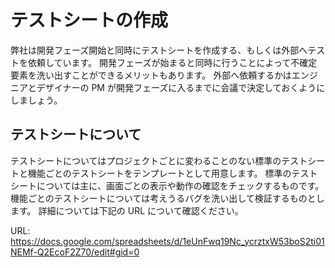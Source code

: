 # テストシートの作成

弊社は開発フェーズ開始と同時にテストシートを作成する、もしくは外部へテストを依頼しています。
開発フェーズが始まると同時に行うことによって不確定要素を洗い出すことができるメリットもあります。
外部へ依頼するかはエンジニアとデザイナーの PM が開発フェーズに入るまでに会議で決定しておくようにしましょう。

## テストシートについて

テストシートについてはプロジェクトごとに変わることのない標準のテストシートと機能ごとのテストシートをテンプレートとして用意します。
標準のテストシートについては主に、画面ごとの表示や動作の確認をチェックするものです。
機能ごとのテストシートについては考えうるバグを洗い出して検証するものとします。
詳細については下記の URL について確認ください。

URL:
https://docs.google.com/spreadsheets/d/1eUnFwq19Nc_ycrztxW53boS2ti01NEMf-Q2EcoF2Z70/edit#gid=0

